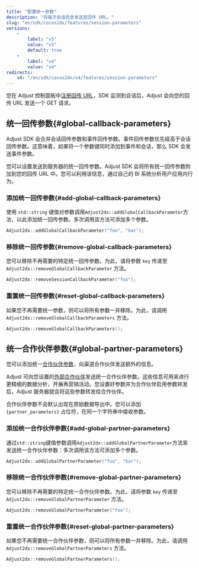 ```yaml
---
title: "配置统一参数"
description: "将每次会话信息发送至回传 URL。"
slug: "en/sdk/cocos2dx/features/session-parameters"
versions: 
    - 
        label: "v5"
        value: "v5"
        default: true
    - 
        label: "v4"
        value: "v4"
redirects: 
    v4: "/en/sdk/cocos2dx/v4/features/session-parameters"
---
```

您在 Adjust 控制面板中[注册回传 URL](https://help.adjust.com/en/article/recommended-placeholders-callbacks)，SDK 监测到会话后，Adjust 会向您的回传 URL 发送一个 GET 请求。

统一回传参数\{\#global\-callback\-parameters\}
---------------------------------------------

<callout type="note"> 

Adjust SDK 会合并会话回传参数和事件回传参数。事件回传参数优先级高于会话回传参数。这意味着，如果将一个参数键同时添加到事件和会话，那么 SDK 会发送事件参数。
</Callout > 

您可以设置发送到服务器的统一回传参数。Adjust SDK 会将所有统一回传参数附加到您的回传 URL 中。您可以利用该信息，通过自己的 BI 系统分析用户应用内行为。

### 添加统一回传参数\{\#add\-global\-callback\-parameters\}

使用 `std::string` 键值对参数调用`Adjust2dx::addGlobalCallbackParameter`方法，以此添加统一回传参数。多次调用该方法可添加多个参数。

```cpp
Adjust2dx::addGlobalCallbackParameter("foo", "bar");
```

### 移除统一回传参数\{\#remove\-global\-callback\-parameters\}

您可以移除不再需要的特定统一回传参数。为此，请将参数 `key` 传递至 `Adjust2dx::removeGlobalCallbackParameter` 方法。

```cpp
Adjust2dx::removeSessionCallbackParameter("foo");
```

### 重置统一回传参数\{\#reset\-global\-callback\-parameters\}

如果您不再需要统一参数，则可以将所有参数一并移除。为此，请调用 `Adjust2dx::removeGlobalCallbackParameters` 方法。

```cpp
Adjust2dx::removeGlobalCallbackParameters();
```

统一合作伙伴参数\{\#global\-partner\-parameters\}
----------------------------------------------

您可以添加统一[合作伙伴参数](https://help.adjust.com/en/article/data-sharing-ad-network#map-parameters)，向渠道合作伙伴发送额外的信息。

Adjust 可向您设置的[外部合作伙伴](https://help.adjust.com/en/article/integrated-partners)发送统一合作伙伴参数。这些信息可用来进行更精细的数据分析，开展再营销活动。您设置好参数并为合作伙伴启用参数转发后，Adjust 服务器就会将这些参数转发给合作伙伴。
<callout type="note"> 

合作伙伴参数不会默认出现在原始数据导出中。您可以添加 `{partner_parameters}` 占位符，在同一个字符串中接收参数。
</Callout > 

### 添加统一合作伙伴参数\{\#add\-global\-partner\-parameters\}

通过`std::string`键值参数调用`Adjust2dx::addGlobalPartnerParameter`方法来发送统一合作伙伴参数：多次调用该方法可添加多个参数。

```cpp
Adjust2dx::addGlobalPartnerParameter("foo", "bar");
```

### 移除统一合作伙伴参数\{\#remove\-global\-partner\-parameters\}

您可以移除不再需要的特定统一合作伙伴参数。为此，请将参数 `key` 传递至 `Adjust2dx::removeGlobalPartnerParameter` 方法。

```cpp
Adjust2dx::removeGlobalPartnerParameter("foo");
```

### 重置统一合作伙伴参数\{\#reset\-global\-partner\-parameters\}

如果您不再需要统一合作伙伴参数，则可以将所有参数一并移除。为此，请调用 `Adjust2dx::removeGlobalPartnerParameters` 方法。

```cpp
Adjust2dx::removeGlobalPartnerParameters();
```

